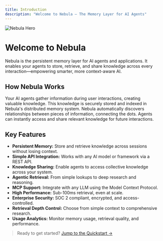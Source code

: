 ```yaml
---
title: Introduction
description: "Welcome to Nebula — The Memory Layer for AI Agents"
---
```


<img
  src="/images/hero.png"
  alt="Nebula Hero"
/>

# Welcome to Nebula

Nebula is the persistent memory layer for AI agents and applications. It enables your agents to store, retrieve, and share knowledge across every interaction—empowering smarter, more context-aware AI.

## How Nebula Works

<CardGroup cols={2}>
  <Card title="1. Collect Knowledge" icon="brain">
    Your AI agents gather information during user interactions, creating valuable knowledge.
  </Card>
  <Card title="2. Store in Nebula" icon="database">
    This knowledge is securely stored and indexed in Nebula's distributed memory system.
  </Card>
  <Card title="3. Create Connections" icon="network-wired">
    Nebula automatically discovers relationships between pieces of information, connecting the dots.
  </Card>
  <Card title="4. Retrieve & Share" icon="share-nodes">
    Agents can instantly access and share relevant knowledge for future interactions.
  </Card>
</CardGroup>

## Key Features

- **Persistent Memory:** Store and retrieve knowledge across sessions without losing context.
- **Simple API Integration:** Works with any AI model or framework via a REST API.
- **Knowledge Sharing:** Enable agents to access collective knowledge across your system.
- **Agentic Retrieval:** From simple lookups to deep research and reasoning.
- **MCP Support:** Integrate with any LLM using the Model Context Protocol.
- **High Performance:** Sub-100ms retrieval, even at scale.
- **Enterprise Security:** SOC 2 compliant, encrypted, and access-controlled.
- **Retrieval Depth Control:** Choose from simple context to comprehensive research.
- **Usage Analytics:** Monitor memory usage, retrieval quality, and performance.

> Ready to get started? [Jump to the Quickstart &rarr;](/quickstart)
